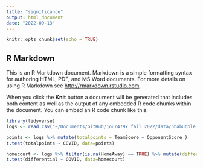 ```yaml
---
title: "significance"
output: html_document
date: "2022-09-13"
---
```


```r
knitr::opts_chunk$set(echo = TRUE)
```

## R Markdown

This is an R Markdown document. Markdown is a simple formatting syntax for authoring HTML, PDF, and MS Word documents. For more details on using R Markdown see <http://rmarkdown.rstudio.com>.

When you click the **Knit** button a document will be generated that includes both content as well as the output of any embedded R code chunks within the document. You can embed an R code chunk like this:

```r
library(tidyverse)
logs <- read_csv("~/Documents/GitHub/jour479x_fall_2022/data/nbabubble.csv")

points <- logs %>% mutate(totalpoints = TeamScore + OpponentScore )
t.test(totalpoints ~ COVID, data=points)

```


```r
homecourt <- logs %>% filter(is.na(HomeAway) == TRUE) %>% mutate(differential = TeamScore - OpponentScore)
t.test(differential ~ COVID, data=homecourt)
```